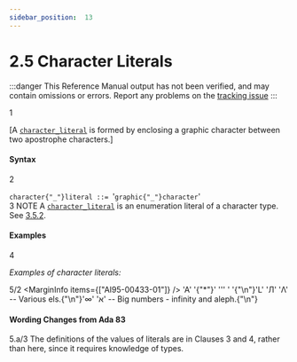 ```yaml
---
sidebar_position:  13
---
```


# 2.5 Character Literals

:::danger
This Reference Manual output has not been verified,
and may contain omissions or errors.
Report any problems on the [tracking issue](https://github.com/ada-lang-io/ada-lang-io/issues/20)
:::


<MarginText>1</MarginText>
<p>[A <code><a href="/docs/arm/AA-2/AA-2.5#S0015">character_literal</a></code> is formed by enclosing a graphic character between two apostrophe characters.] <br /></p>


#### Syntax

<MarginText>2</MarginText>

<CodeBlock>
<code>character{"_"}literal</code><a id="S0015"></a><code> ::= </code>'<code>graphic{"_"}character</code>'<br />

</CodeBlock>
<AnnotatedOnly>
<MarginText>3</MarginText>
<Admonition type="aarm" aarm="note">
NOTE   A <code><a href="/docs/arm/AA-2/AA-2.5#S0015">character_literal</a></code> is an enumeration literal of a character type. See <a href="/docs/arm/AA-3/AA-3.5#Subclause_3.5.2">3.5.2</a>. <br />
</Admonition>
</AnnotatedOnly>


#### Examples

<MarginText>4</MarginText>
<p><em>Examples of character literals:</em> <br /></p>

<MarginText>5/2</MarginText>
<MarginInfo items={["AI95-00433-01"]} />
<CodeBlock language="ada">
'A'     '{"*"}'     '''     ' '{"\n"}'L'     '&#1051;'     '&#923;'    -- Various els.{"\n"}'&#8734;'     '&#1488;'            -- Big numbers - infinity and aleph.{"\n"}

</CodeBlock>
<AnnotatedOnly>

#### Wording Changes from Ada 83

</AnnotatedOnly>
<AnnotatedOnly>
<MarginText>5.a/3</MarginText>
<MarginInfo items={["AI05-0299-1"]} />
<Admonition type="aarm" aarm="note">
The definitions of the values of literals are in Clauses 3 and 4, rather than here, since it requires knowledge of types. <br />
</Admonition>
</AnnotatedOnly>

